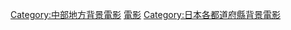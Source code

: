{{日本行政區劃分類導航|背景電影}}
{{DEFAULTSORT:Gifu}}
[[Category:中部地方背景電影|Category:中部地方背景電影]]
[[Category:岐阜縣背景作品|電影]]
[[Category:日本各都道府縣背景電影|Category:日本各都道府縣背景電影]]
